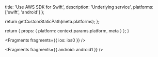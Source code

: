 
  title: 'Use AWS SDK for Swift',
  description: 'Underlying service',
  platforms: ['swift', 'android']
};

  return getCustomStaticPath(meta.platforms);
};

  return {
    props: {
      platform: context.params.platform,
      meta
    }
  };
}


<Fragments fragments={{ ios: ios0 }} />


<Fragments fragments={{ android: android1 }} />

